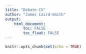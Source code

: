 ```yaml
---
title: "Debate CV"
author: "James Laird-Smith"
output: 
    html_document:
        toc: FALSE
        toc_float: FALSE
---
```


```r
knitr::opts_chunk$set(echo = TRUE)
```